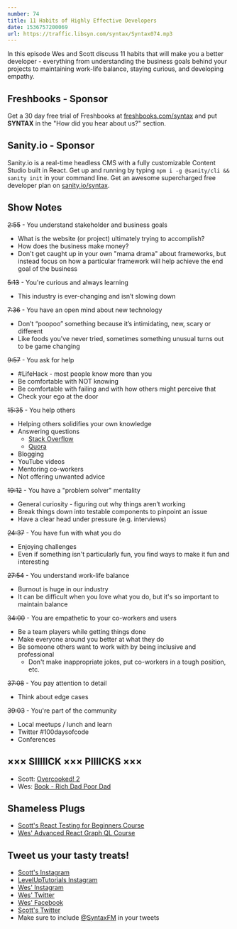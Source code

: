 ```yaml
---
number: 74
title: 11 Habits of Highly Effective Developers
date: 1536757200069
url: https://traffic.libsyn.com/syntax/Syntax074.mp3
---
```


In this episode Wes and Scott discuss 11 habits that will make you a better developer - everything from understanding the business goals behind your projects to maintaining work-life balance, staying curious, and developing empathy.

## Freshbooks - Sponsor

Get a 30 day free trial of Freshbooks at [freshbooks.com/syntax](https://freshbooks.com/syntax) and put **SYNTAX** in the "How did you hear about us?" section.

## Sanity.io - Sponsor

Sanity.io is a real-time headless CMS with a fully customizable Content Studio built in React. Get up and running by typing `npm i -g @sanity/cli && sanity init` in your command line. Get an awesome supercharged free developer plan on [sanity.io/syntax](https://sanity.io/syntax?utm_source=syntax-fm&utm_campaign=syntax1).

## Show Notes

~~2:55~~ - You understand stakeholder and business goals

* What is the website (or project) ultimately trying to accomplish?
* How does the business make money?
* Don't get caught up in your own "mama drama" about frameworks, but instead focus on how a particular framework will help achieve the end goal of the business

~~5:13~~ - You're curious and always learning

* This industry is ever-changing and isn’t slowing down

~~7:36~~ - You have an open mind about new technology

* Don’t “poopoo” something because it’s intimidating, new, scary or different
* Like foods you've never tried, sometimes something unusual turns out to be game changing

~~9:57~~ - You ask for help

* #LifeHack - most people know more than you
* Be comfortable with NOT knowing
* Be comfortable with failing and with how others might perceive that
* Check your ego at the door

~~15:35~~ - You help others

* Helping others solidifies your own knowledge
* Answering questions
  * [Stack Overflow](https://stackoverflow.com/)
  * [Quora](https://www.quora.com/)
* Blogging
* YouTube videos
* Mentoring co-workers
* Not offering unwanted advice

~~19:12~~ - You have a "problem solver" mentality

* General curiosity - figuring out why things aren’t working
* Break things down into testable components to pinpoint an issue
* Have a clear head under pressure (e.g. interviews)

~~24:37~~ - You have fun with what you do

* Enjoying challenges
* Even if something isn't particularly fun, you find ways to make it fun and interesting

~~27:54~~ - You understand work-life balance

* Burnout is huge in our industry
* It can be difficult when you love what you do, but it's so important to maintain balance

~~34:00~~ - You are empathetic to your co-workers and users

* Be a team players while getting things done
* Make everyone around you better at what they do
* Be someone others want to work with by being inclusive and professional
  * Don't make inappropriate jokes, put co-workers in a tough position, etc.

~~37:08~~ - You pay attention to detail

* Think about edge cases

~~39:03~~ - You're part of the community

* Local meetups / lunch and learn
* Twitter #100daysofcode
* Conferences

## ××× SIIIIICK ××× PIIIICKS ×××

* Scott: [Overcooked! 2](http://www.ghosttowngames.com/overcooked-2/)
* Wes: [Book - Rich Dad Poor Dad](https://www.amazon.com/Rich-Dad-Poor-Teach-Middle/dp/1612680194/ref=sr_1_1?ie=UTF8&qid=1536628473&sr=8-1&keywords=poor+dad+rich+dad+-+robert+kiyosaki)

## Shameless Plugs

* [Scott's React Testing for Beginners Course](https://LevelUpTutorials.com/pro)
* [Wes' Advanced React Graph QL Course](https://wesbos.com/courses)

## Tweet us your tasty treats!

* [Scott's Instagram](https://www.instagram.com/stolinski/)
* [LevelUpTutorials Instagram](https://www.instagram.com/LevelUpTutorials/)
* [Wes' Instagram](https://www.instagram.com/wesbos/)
* [Wes' Twitter](https://twitter.com/wesbos)
* [Wes' Facebook](https://www.facebook.com/wesbos.developer)
* [Scott's Twitter](https://twitter.com/stolinski)
* Make sure to include [@SyntaxFM](https://twitter.com/SyntaxFM) in your tweets
